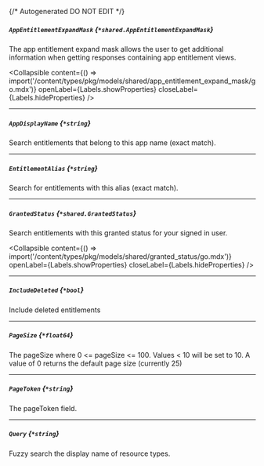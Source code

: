 {/* Autogenerated DO NOT EDIT  */}

##### `AppEntitlementExpandMask` *{`*shared.AppEntitlementExpandMask`}*
The app entitlement expand mask allows the user to get additional information when getting responses containing app entitlement views.

<Collapsible content={() => import('/content/types/pkg/models/shared/app_entitlement_expand_mask/go.mdx')} openLabel={Labels.showProperties} closeLabel={Labels.hideProperties} />


---
##### `AppDisplayName` *{`*string`}*
Search entitlements that belong to this app name (exact match).

---
##### `EntitlementAlias` *{`*string`}*
Search for entitlements with this alias (exact match).

---
##### `GrantedStatus` *{`*shared.GrantedStatus`}*
Search entitlements with this granted status for your signed in user.

<Collapsible content={() => import('/content/types/pkg/models/shared/granted_status/go.mdx')} openLabel={Labels.showProperties} closeLabel={Labels.hideProperties} />


---
##### `IncludeDeleted` *{`*bool`}*
Include deleted entitlements

---
##### `PageSize` *{`*float64`}*
The pageSize where 0 \<\= pageSize \<\= 100. Values \< 10 will be set to 10. A value of 0 returns the default page size (currently 25)

---
##### `PageToken` *{`*string`}*
The pageToken field.

---
##### `Query` *{`*string`}*
Fuzzy search the display name of resource types.


